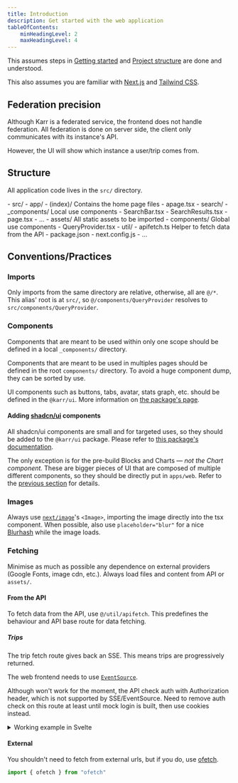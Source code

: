 ```yaml
---
title: Introduction
description: Get started with the web application
tableOfContents:
    minHeadingLevel: 2
    maxHeadingLevel: 4
---
```



This assumes steps in [Getting started](/development/getting-started)
and [Project structure](/development/project-structure) are done and understood.

This also assumes you are familiar with [Next.js](https://nextjs.org/) and [Tailwind CSS](https://tailwindcss.com/).

## Federation precision

Although Karr is a federated service, the frontend does not handle federation.
All federation is done on server side, the client only communicates with its instance's API.

However, the UI will show which instance a user/trip comes from.

## Structure

All application code lives in the `src/` directory.

<FileTree>
    - src/
        - app/
            - (index)/ Contains the home page files
                - apage.tsx
            - search/
                - _components/ Local use components
                    - SearchBar.tsx
                    - SearchResults.tsx
                - page.tsx
            - ...
        - assets/ All static assets to be imported
        - components/ Global use components
            - QueryProvider.tsx
        - util/
            - apifetch.ts Helper to fetch data from the API
    - package.json
    - next.config.js
    - ...
</FileTree>

## Conventions/Practices

### Imports

Only imports from the same directory are relative, otherwise, all are `@/*`.
This alias' root is at `src/`, so `@/components/QueryProvider` resolves to `src/components/QueryProvider`.

### Components

Components that are meant to be used within only one scope should be defined in a local `_components/` directory.

Components that are meant to be used in multiples pages should be defined in the root `components/` directory.
To avoid a huge component dump, they can be sorted by use.

UI components such as buttons, tabs, avatar, stats graph, etc. should be defined in the `@karr/ui`.
More information on [the package's page](/development/packages/ui).

#### Adding [shadcn/ui](https://ui.shadcn.com/) components

All shadcn/ui components are small and for targeted uses, so they should be added to the `@karr/ui` package.
Please refer to [this package's documentation](/development/packages/ui).

The only exception is for the pre-build Blocks and Charts *— not the Chart component.*
These are bigger pieces of UI that are composed of multiple different components,
so they should be directly put in `apps/web`.
Refer to the [previous section](#components) for details.

### Images

Always use [`next/image`](https://nextjs.org/docs/pages/api-reference/components/image)'s `<Image>`,
importing the image directly into the tsx component.
When possible, also use `placeholder="blur"` for a nice [Blurhash](https://blurha.sh/) while the image loads.

### Fetching

Minimise as much as possible any dependence on external providers (Google Fonts, image cdn, etc.).
Always load files and content from API or `assets/`.

#### From the API

To fetch data from the API, use `@/util/apifetch`.
This predefines the behaviour and API base route for data fetching.

##### Trips

The trip fetch route gives back an SSE.
This means trips are progressively returned.

The web frontend needs to use [`EventSource`](https://developer.mozilla.org/en-US/docs/Web/API/EventSource).

Although won't work for the moment, the API check auth with Authorization header, which is not supported by SSE/EventSource.
Need to remove auth check on this route at least until mock login is built, then use cookies instead.

<details>
<summary>Working example in Svelte</summary>

```svelte
<script lang="ts">
    import { onMount } from "svelte";

    let dataItems: Array<Record<string, any>> = [];
    let eventSource: EventSource | null = null;

    let loading = true;

    onMount(() => {
        eventSource = new EventSource("http://localhost:3000/v1/trip/search");

        // Listen for the custom "new-trips" event
        eventSource.addEventListener("new-trip", (event) => {
            const data = JSON.parse(event.data);
            dataItems = [...dataItems, data];
            console.log("New data received:", data);
            console.log("All data:", dataItems);
        });

        eventSource.onerror = (error) => {
            if (eventSource?.readyState === 0) {
                console.warn("SSE connection closed by the server.");
                eventSource.close();
                loading = false;
            } else {
                console.error("EventSource failed:", error);
            }
        };

        return () => {
            // Cleanup when the component is destroyed
            eventSource?.close();
        };
    });
</script>

<p>
    PoC won't work anymore, auth has been added to the API through Authorization
    header for the moment. Will move to cookie auth in the future to support
    EventSource.
</p>

{#if dataItems.length === 0}
    <p>No data received yet.</p>
{/if}

<div>
    {#each dataItems.sort((a, b) => parseInt(a.id) - parseInt(b.id)) as item}
        <div>{JSON.stringify(item)}</div>
    {/each}
    {#if loading}
        <p>Loading...</p>
    {/if}
</div>
```
</details>

#### External

You shouldn't need to fetch from external urls, but if you do, use [ofetch](https://github.com/unjs/ofetch).
```ts
import { ofetch } from "ofetch"
```
